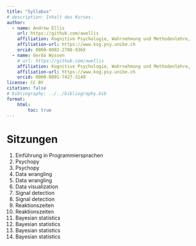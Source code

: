 ```yaml
---
title: "Syllabus"
# description: Inhalt des Kurses.
author:
  - name: Andrew Ellis
    url: https://github.com/awellis
    affiliation: Kognitive Psychologie, Wahrnehmung und Methodenlehre, Universität Bern 
    affiliation-url: https://www.kog.psy.unibe.ch
    orcid: 0000-0002-2788-936X
  - name: Gerda Wyssen
    # url: https://github.com/awellis
    affiliation: Kognitive Psychologie, Wahrnehmung und Methodenlehre, Universität Bern 
    affiliation-url: https://www.kog.psy.unibe.ch
    orcid: 0000-0001-7427-3149
license: CC BY
citation: false
# bibliography: ../../bibliography.bib
format:
    html:
        toc: true
---
```


# Sitzungen

1) Einführung in Programmiersprachen
2) Psychopy
3) Psychopy
4) Data wrangling
5) Data wrangling
6) Data visualization
7) Signal detection
8) Signal detection
9) Reaktionszeiten
10) Reaktionszeiten
11) Bayesian statistics
12) Bayesian statistics
13) Bayesian statistics
14) Bayesian statistics

